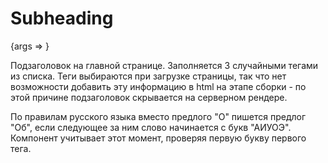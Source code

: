
<Meta title="Subheading" component={Subheading} />

# Subheading

<Canvas>
  <Story name="Basic">{args => <Subheading {...args} />}</Story>
</Canvas>

Подзаголовок на главной странице. Заполняется 3 случайными тегами из списка. Теги выбираются при загрузке страницы, так что нет возможности добавить эту информацию в html на этапе сборки - по этой причине подзаголовок скрывается на серверном рендере.

По правилам русского языка вместо предлого "О" пишется предлог "Об", если следующее за ним слово начинается с букв "АИУОЭ". Компонент учитывает этот момент, проверяя первую букву первого тега.

<ArgsTable />
